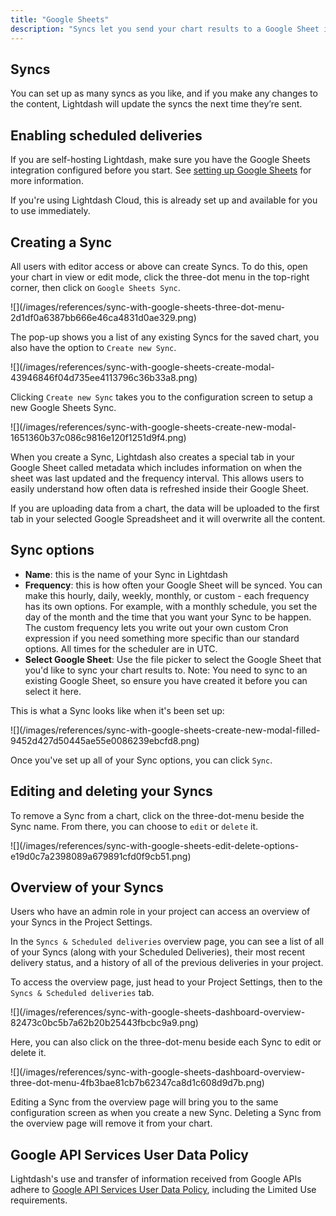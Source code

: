 ```yaml
---
title: "Google Sheets"
description: "Syncs let you send your chart results to a Google Sheet in your Google Drive on a schedule."
---
```


## Syncs

You can set up as many syncs as you like, and if you make any changes to the content, Lightdash will update the syncs the next time they’re sent.

## Enabling scheduled deliveries

If you are self-hosting Lightdash, make sure you have the Google Sheets integration configured before you start. See [setting up Google Sheets](/self-host/customize-deployment/google-sheets-integration/) for more information.

If you're using Lightdash Cloud, this is already set up and available for you to use immediately.

## Creating a Sync

All users with editor access or above can create Syncs. To do this, open your chart in view or edit mode, click the three-dot menu in the top-right corner, then click on `Google Sheets Sync`.

<Frame>
  ![](/images/references/sync-with-google-sheets-three-dot-menu-2d1df0a6387bb666e46ca4831d0ae329.png)
</Frame>

The pop-up shows you a list of any existing Syncs for the saved chart, you also have the option to `Create new Sync`.

<Frame>
  ![](/images/references/sync-with-google-sheets-create-modal-43946846f04d735ee4113796c36b33a8.png)
</Frame>

Clicking `Create new Sync` takes you to the configuration screen to setup a new Google Sheets Sync.

<Frame>
  ![](/images/references/sync-with-google-sheets-create-new-modal-1651360b37c086c9816e120f1251d9f4.png)
</Frame>

When you create a Sync, Lightdash also creates a special tab in your Google Sheet called metadata which includes information on when the sheet was last updated and the frequency interval. This allows users to easily understand how often data is refreshed inside their Google Sheet.

<Info>
  If you are uploading data from a chart, the data will be uploaded to the first tab in your selected Google Spreadsheet and it will overwrite all the content.
</Info>

## Sync options

- **Name**: this is the name of your Sync in Lightdash
- **Frequency**: this is how often your Google Sheet will be synced. You can make this hourly, daily, weekly, monthly, or custom - each frequency has its own options. For example, with a monthly schedule, you set the day of the month and the time that you want your Sync to be happen. The custom frequency lets you write out your own custom Cron expression if you need something more specific than our standard options. All times for the scheduler are in UTC.
- **Select Google Sheet**: Use the file picker to select the Google Sheet that you'd like to sync your chart results to. Note: You need to sync to an existing Google Sheet, so ensure you have created it before you can select it here.

This is what a Sync looks like when it's been set up:

<Frame>
  ![](/images/references/sync-with-google-sheets-create-new-modal-filled-9452d427d50445ae55e0086239ebcfd8.png)
</Frame>

Once you've set up all of your Sync options, you can click `Sync`.

## Editing and deleting your Syncs

To remove a Sync from a chart, click on the three-dot-menu beside the Sync name. From there, you can choose to `edit` or `delete` it.

<Frame>
  ![](/images/references/sync-with-google-sheets-edit-delete-options-e19d0c7a2398089a679891cfd0f9cb51.png)
</Frame>

## Overview of your Syncs

Users who have an admin role in your project can access an overview of your Syncs in the Project Settings.

In the `Syncs & Scheduled deliveries` overview page, you can see a list of all of your Syncs (along with your Scheduled Deliveries), their most recent delivery status, and a history of all of the previous deliveries in your project.

To access the overview page, just head to your Project Settings, then to the `Syncs & Scheduled deliveries` tab.

<Frame>
  ![](/images/references/sync-with-google-sheets-dashboard-overview-82473c0bc5b7a62b20b25443fbcbc9a9.png)
</Frame>

Here, you can also click on the three-dot-menu beside each Sync to edit or delete it.

<Frame>
  ![](/images/references/sync-with-google-sheets-dashboard-overview-three-dot-menu-4fb3bae81cb7b62347ca8d1c608d9d7b.png)
</Frame>

Editing a Sync from the overview page will bring you to the same configuration screen as when you create a new Sync. Deleting a Sync from the overview page will remove it from your chart.

## Google API Services User Data Policy

Lightdash's use and transfer of information received from Google APIs adhere to [Google API Services User Data Policy](https://developers.google.com/terms/api-services-user-data-policy), including the Limited Use requirements.